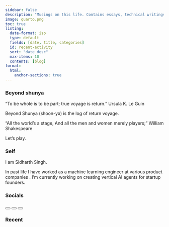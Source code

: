 ```yaml
---
sidebar: false
description: "Musings on this life. Contains essays, technical writings and a collection of books I've read."
image: quarto.png
toc: true
listing:
  date-format: iso
  type: default
  fields: [date, title, categories]
  id: recent-activity
  sort: "date desc"
  max-items: 10
  contents: [blog]
format:
  html:
    anchor-sections: true
---
```

### Beyond shunya

“To be whole is to be part; true voyage is return.” Ursula K. Le Guin

Beyond Shunya (shoon-yə) is the log of return voyage.

"All the world's a stage,
And all the men and women merely players;" William Shakespeare

Let's play.

### Self
I am Sidharth Singh. 

In past life I have worked as a machine learning engineer at various product companies <a href="https://www.getzippin.com/"><i class="bi bi-1-circle"></i></a> <a href="https://kalypso.com/"><i class="bi bi-2-circle"></i></a>. I'm currently working on creating vertical AI agents for startup founders.

### Socials

  <button type="button" class="btn btn-dark" onclick="window.open('https://x.com/sid_on_x', '_blank')" aria-label="X">
    <i class="bi bi-twitter-x"></i>
  </button>
  <button type="button" class="btn btn-dark" onclick="window.open('https://linkedin.com/in/sid-on-in', '_blank')" aria-label="LinkedIn">
    <i class="bi bi-linkedin"></i>
  </button>
  <button type="button" class="btn btn-dark" onclick="window.open('https://github.com/realsid', '_blank')" aria-label="GitHub">
    <i class="bi bi-github"></i>
  </button>

### Recent
::: {#recent-activity}
:::
